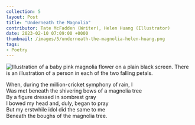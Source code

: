 ---
collection: 5
layout: Post
title: "Underneath the Magnolia"
contributor: Tate McFadden (Writer), Helen Huang (Illustrator)
date: 2023-02-10 07:09:00 +0000
thumbnail: /images/5/underneath-the-magnolia-helen-huang.png
tags: 
- Poetry
---
<img src="/images/5/underneath-the-magnolia-helen-huang.png"
    alt="Illustration of a baby pink magnolia flower on a plain black screen. There is an illustration of a person in each of the two falling petals."
    class="w450" />

When, during the million-cricket symphony of rain, I<br/>
Was met beneath the shivering bows of a magnolia tree<br/>
By a figure dressed in sombrest gray<br/>
I bowed my head and, duly, began to pray<br/>
But my erstwhile idol did the same to me<br/>
Beneath the boughs of the magnolia tree. 
